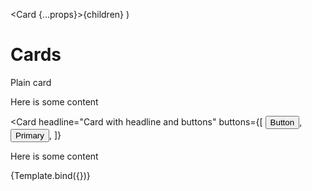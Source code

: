 
  <Card {...props}>{children}</Card>
)

<Meta title="Components/Card" component={Card} />

# Cards

<Card>Plain card</Card>

<Card headline="Card with headline">Here is some content</Card>

<Card
  headline="Card with headline and buttons"
  buttons={[
    <Button>Button</Button>,
    <Button variant="primary">Primary</Button>,
  ]}
>
  Here is some content
</Card>

<Canvas>
  <Story
    name="Card"
    args={{ headline: 'Card headline', children: 'Card content' }}
  >
    {Template.bind({})}
  </Story>
</Canvas>
